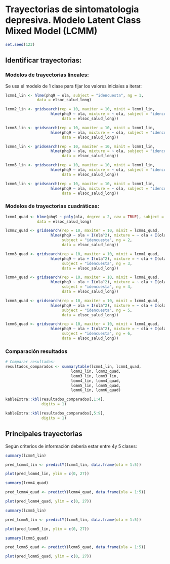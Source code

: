 # Trayectorias de sintomatologia depresiva. Modelo Latent Class Mixed Model (LCMM)

```r
set.seed(123)

```

## Identificar trayectorias:

### Modelos de trayectorias lineales: {-}

Se usa el modelo de 1 clase para fijar los valores iniciales a iterar:

```r
lcmm1_lin <- hlme(phq9 ~ ola, subject = "idencuesta", ng = 1, 
              data = elsoc_salud_long)

lcmm2_lin <- gridsearch(rep = 10, maxiter = 10, minit = lcmm1_lin, 
                    hlme(phq9 ~ ola, mixture = ~ ola, subject = "idencuesta", ng = 2, 
                         data = elsoc_salud_long))

lcmm3_lin <- gridsearch(rep = 10, maxiter = 10, minit = lcmm1_lin, 
                    hlme(phq9 ~ ola, mixture = ~ ola, subject = "idencuesta", ng = 3, 
                         data = elsoc_salud_long))

lcmm4_lin <- gridsearch(rep = 10, maxiter = 10, minit = lcmm1_lin, 
                    hlme(phq9 ~ ola, mixture = ~ ola, subject = "idencuesta", ng = 4, 
                         data = elsoc_salud_long))

lcmm5_lin <- gridsearch(rep = 10, maxiter = 10, minit = lcmm1_lin, 
                    hlme(phq9 ~ ola, mixture = ~ ola, subject = "idencuesta", ng = 5, 
                         data = elsoc_salud_long))

lcmm6_lin <- gridsearch(rep = 10, maxiter = 10, minit = lcmm1_lin, 
                    hlme(phq9 ~ ola, mixture = ~ ola, subject = "idencuesta", ng = 6, 
                         data = elsoc_salud_long))

```

### Modelos de trayectorias cuadráticas: {-}

```r

lcmm1_quad <- hlme(phq9 ~ poly(ola, degree = 2, raw = TRUE), subject = "idencuesta", ng = 1, 
              data = elsoc_salud_long)

lcmm2_quad <- gridsearch(rep = 10, maxiter = 10, minit = lcmm1_quad, 
                    hlme(phq9 ~ ola + I(ola^2), mixture = ~ ola + I(ola^2),
                         subject = "idencuesta", ng = 2, 
                         data = elsoc_salud_long))

lcmm3_quad <- gridsearch(rep = 10, maxiter = 10, minit = lcmm1_quad, 
                    hlme(phq9 ~ ola + I(ola^2), mixture = ~ ola + I(ola^2),
                         subject = "idencuesta", ng = 3, 
                         data = elsoc_salud_long))

lcmm4_quad <- gridsearch(rep = 10, maxiter = 10, minit = lcmm1_quad, 
                    hlme(phq9 ~ ola + I(ola^2), mixture = ~ ola + I(ola^2),
                         subject = "idencuesta", ng = 4, 
                         data = elsoc_salud_long))

lcmm5_quad <- gridsearch(rep = 10, maxiter = 10, minit = lcmm1_quad, 
                    hlme(phq9 ~ ola + I(ola^2), mixture = ~ ola + I(ola^2),
                         subject = "idencuesta", ng = 5, 
                         data = elsoc_salud_long))

lcmm6_quad <- gridsearch(rep = 10, maxiter = 10, minit = lcmm1_quad, 
                    hlme(phq9 ~ ola + I(ola^2), mixture = ~ ola + I(ola^2),
                         subject = "idencuesta", ng = 6, 
                         data = elsoc_salud_long))

```

### Comparación resultados {-}

```r
# Comparar resultados:
resultados_comparados <- summarytable(lcmm1_lin, lcmm1_quad, 
                             lcmm2_lin, lcmm2_quad, 
                             lcmm3_lin, lcmm3_lin,
                             lcmm4_lin, lcmm4_quad, 
                             lcmm5_lin, lcmm5_quad,
                             lcmm6_lin, lcmm6_quad)
```


```r
kableExtra::kbl(resultados_comparados[,1:4],
                digits = 1)

kableExtra::kbl(resultados_comparados[,5:9],
                digits = 1)

```

## Principales trayectorias

Según criterios de información debería estar entre 4y 5 clases:


```r
summary(lcmm4_lin)

pred_lcmm4_lin <- predictY(lcmm4_lin, data.frame(ola = 1:5))

plot(pred_lcmm4_lin, ylim = c(0, 27))

```


```r
summary(lcmm4_quad)

pred_lcmm4_quad <- predictY(lcmm4_quad, data.frame(ola = 1:5))

plot(pred_lcmm4_quad, ylim = c(0, 27))

```


```r
summary(lcmm5_lin)

pred_lcmm5_lin <- predictY(lcmm5_lin, data.frame(ola = 1:5))

plot(pred_lcmm5_lin, ylim = c(0, 27))

```


```r
summary(lcmm5_quad)

pred_lcmm5_quad <- predictY(lcmm5_quad, data.frame(ola = 1:5))

plot(pred_lcmm5_quad, ylim = c(0, 27))

```
